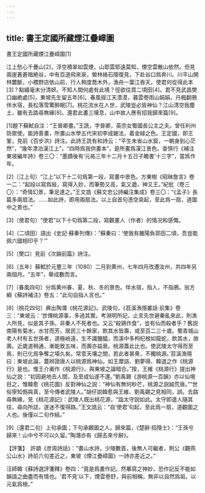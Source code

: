 ```yaml
---
---
---
```

title: 書王定國所藏煙江疊嶂圖
---



書王定國所藏煙江疊嶂圖[1]


江上愁心千疊山[2]，浮空積翠如雲煙，山耶雲耶遠莫知，煙空雲散山依然。但見兩崖蒼蒼暗絶谷，中有百道飛來泉，縈林絡石隱復見，下赴谷口爲奔川。川平山開林麓斷，小橋野店依山前，行人稍度喬木外，漁舟一葉江吞天。使君何從得此本[3]？點綴毫末分清妍。不知人間何處有此境？徑欲往買二頃田[4]。君不見武昌樊口幽絶處[5]，東坡先生留五年[6]。春風摇江天漠漠，暮雲卷雨山娟娟，丹楓翻鴉伴水宿，長松落雪驚醉眠[7]。桃花流水在人世，武陵豈必皆神仙？江山清空我塵土，雖有去路尋無緣[8]。還君此畫三嘆息，山中故人應有招我歸來篇[9]。

[1]題下蘇軾自注：“王晉卿畫。”王詵，字晉卿，英宗女蜀國長公主之夫。曾任利州防禦使。能詩善畫，所畫山水學五代宋初李成皴法，着金緑之色。王定國，即王鞏，見前《百步洪》詩注。此詩王詵有和詩云：“平生未省山水窟，一朝身到心茫然”，“幾年漂泊漢江上”，“四時爲我供畫本”，是所畫爲漢江景色。查慎行《補注東坡編年詩》卷三〇：“墨蹟後有‘元祐三年十二月十五日子瞻書’十三字”，當爲作年。

[2]〔江上句〕“江上”以下十二句爲第一段，寫畫中景色。方東樹《昭昧詹言》卷一二：“起段以寫爲敍，寫得入妙，而筆勢又高，氣又遒，神又王。”紀批（卷三〇）：“奇情幻景，筆足達之。”王文誥《蘇文忠公詩編注集成》卷三〇：“《孟子》長篇多兩扇法。……如此詩，即用兩扇法。以上自首句憑空突起，至此爲一扇，道圖中之景也。”

[3]〔使君句〕“使君”以下十句爲第二段，寫觀畫人（作者）的情况和感慨。

[4]〔二頃田〕語出《史記·蘇秦列傳》：“蘇秦曰：‘使我有雒陽負郭田二頃，吾豈能佩六國相印乎？’”

[5]〔樊口〕見前《次韻前篇》詩注。

[6]〔五年〕蘇軾於元豐三年（1080）二月到黄州，七年四月改遷汝州，共四年另兩個月。“五年”，舉成數而言。

[7]〔春風四句〕分爲黄州春、夏、秋、冬的景色。伴水宿，指人，不指鴉。翁方綱《蘇詩補注》卷五：“此句自指人言也。”

[8]〔桃花四句〕典出陶潛《桃花源記》。武陵句，《苕溪漁隱叢話·前集》卷三：“東坡云：‘世傳桃源事，多過其實。考淵明所記，止言先世避秦亂來此，則漁人所見，似是其子孫，非秦人不死者也。又云“殺鷄作食”，豈有仙而殺者乎？舊説南陽有菊水，水甘而芳，居民三十餘家，飲其水皆壽，或至百二三十歲。蜀青城山老人村有五世孫者，道極嶮遠，生不識鹽醯，而溪中多枸杞根如龍蛇，飲其水，故壽。近歲道稍通，漸能致五味，而壽亦益衰。桃源蓋此比也。使武陵太守得而至焉，則已化爲争奪之場久矣。常意天壤之間，若此者甚衆，不獨桃源。’苕溪漁隱曰：東坡此論，蓋辨證唐人以桃源爲神仙，如王摩詰、劉夢得、韓退之作《桃源行》是也。惟王介甫作《桃源行》，與東坡之論暗合。”按，王維《桃源行》提出神仙之説：“初因避地去人間，及至成仙遂不還。”劉禹錫《游桃源一百韻》亦以仙境目之，惟韓愈《桃花圖》反對神仙之説：“神仙有無何眇芒，桃源之説誠荒唐。”“世俗寧知僞與真，至今傳者武陵人。”胡仔説韓愈與王維、劉禹錫之見相同，誤。去路尋無緣，見《桃花源記》：武陵人既出桃花源，“詣太守説如此。太守即遣人隨其往，尋向所誌，遂迷不復得路。”王文誥云：“自‘使君’句起，至此爲一扇，道觀圖之人也。後僅以二句作結。”

[9]〔還君二句〕上句承圖；下句承觀圖之人。歸來篇，《楚辭·招隱士》：“王孫兮歸來！山中兮不可以久留。”陶潛亦有《歸去來兮辭》。

【評箋】　許顗《彦周詩話》：“畫山水詩，少陵數首，後無人可繼者，荆公《觀燕公山水》詩前六句差近之，東坡《煙江疊嶂圖》一詩亦差近之。”

汪師韓《蘇詩選評箋釋》卷四：“竟是爲畫作記。然摹寫之神妙，恐作記反不能如韻語之曲盡而有情也。‘君不見’以下，煙雲卷舒，與前相稱，無非以自然爲祖，以元氣爲根。”